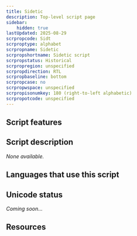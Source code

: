 ```yaml
---
title: Sidetic
description: Top-level script page
sidebar:
    hidden: true
lastUpdated: 2025-08-29
scrpropcode: Sidt
scrproptype: alphabet
scrpropname: Sidetic
scrpropshortname: Sidetic script
scrpropstatus: Historical
scrpropregion: unspecified
scrpropdirection: RTL
scrpropbaseline: bottom
scrpropcase: no
scrpropwspace: unspecified
scrpropisonumkey: 180 (right-to-left alphabetic)
scrpropotcode: unspecified
---
```



## Script features

<ScriptInfo />

## Script description

_None available._

## Languages that use this script

<WsList script='Sidt' wsMax='5' />

## Unicode status

_Coming soon..._

## Resources

<ScriptResources detailSummary='seemore' />

